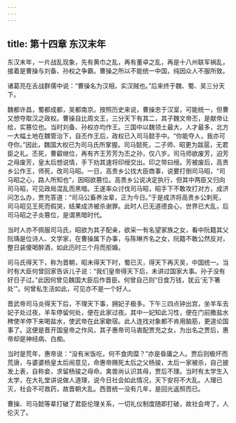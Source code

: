 ```yaml
---
---
---
```

title: 第十四章 东汉末年
---



东汉末年，一片战乱现象，先有黄巾之乱，再有董卓之乱，再是十八州联军祸乱，接着是曹操与刘备、孙权之争霸。曹操之所以不能统一中国，纯因众人不服所致。

诸葛亮在舌战群儒中说：“曹操名为汉相，实汉贼也。”后来终于魏、蜀、吴三分天下。

魏都许昌，蜀都成都，吴都南京。按照历史来说，曹操忠于汉室，可能统一，但曹又想夺取汉之政权。曹操自比周文王，三分天下有其二，其子魏文帝丕，是献帝让给，实篡位也。当时刘备、孙权亦均作王。三国中以魏领土最大，人才最多，北方一大幅土地在魏管治下，自丕作王后，政权已入司马懿手中。“你能夺人，我亦可夺你。”因此，魏国大权已为司马氏所掌握。司马懿死，二子师、昭更为跋扈，无君臣之礼。丕死，曹叡继位，再有齐王芳芳为丕之孙，仅八岁。司马师欲废芳，迫芳之母废芳，皇太后想说情，手下劝其速将印绶交出。印之带曰绶。芳被废后，高贵乡公作王，师死，改司马昭。一日，高贵乡公找大臣商事，说要打倒司马昭，“司马昭之心，路人所知也”，因昭欲篡位。高贵乡公说决定执行，但其中两臣又归向司马昭，可见政局混乱而黑暗。王遂率众讨伐司马昭，昭手下不敢攻打对方，成济问怎么办，贾充答道：“司马公畜养汝辈，正为今日。”于是成济将高贵乡公刺死，司马昭见王死而假哭，结果成济被杀谢罪。此时人已无道德良心，世界已大乱，后司马昭之子炎篡位，是谓黑暗时代。

当时人亦不佩服司马氏，昭欲为其子配亲，欲采一有名望家族之女，看中阮籍其父阮瑀是位诗人、文学家，在曹操属下办事，与陈琳齐名之女，阮籍不敢公然反对，整日装傻喝醉酒，如此历时三个月而拒婚。

司马氏得天下，称为晋朝，昭未得天下时，蜀已灭，得天下再灭吴，中国统一。当时有大臣何曾回家告诉儿子说：“我们皇帝得天下后，未讲过国家大事。孙子没有好日子过。”此因何曾见魏国大臣后作晋臣。何曾自己则“日食万钱，犹云‘无下箸处’”。何曾私生活如此，可见亦不是一个好人。

晋武帝司马炎得天下后，不理天下事，拥妃子极多。下午三四点钟出宫，坐羊车去妃子处过夜，羊车停留何处，便在此家过夜。其中一妃知此习性，便在门前撒盐水稗使羊停下来喝盐水，使武帝在此家歇宿。此人连找对象都不肯用脑筋，更遑论国事了。这便是晋开国皇帝之作风，其子惠帝司马衷配贾充之女，为出名之贾后，惠帝却是神经病、白痴。

当时是荒年，惠帝说：“没有米饭吃，何不食肉糜？”亦是昏庸之人。贾后则极坏而荒唐，与婆婆杨皇太后闹意见，命惠帝赐死太后之父杨骏，太后一家被杀，自己披发上表，自称妾，求留杨骏之母命。禽兽尚认识其母，贾后不理。当时有太学生入太学，在大礼堂讲说做人道理，说今日社会如此情况，天下安将不大乱。人理已灭，社会不可救药，故晋朝大乱。西晋统一没有几年，是回光返照而已。

曹操、司马懿等辈打破了君臣伦理关系，一切礼仪制度随即打破，故社会垮了，人伦灭了。